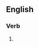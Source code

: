 ==English==

===Verb===
{{en-verb|head=[[to]] [[hold]] [[all]] [[the]] [[ace]]s|holds all the aces|holding all the aces|held all the aces}}

# {{alternative form of|hold the cards|lang=en}}